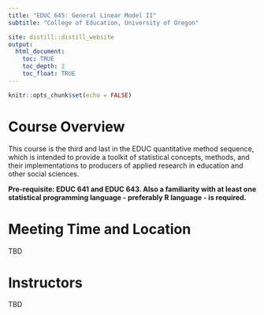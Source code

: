 ```yaml
---
title: "EDUC 645: General Linear Model II"
subtitle: "College of Education, University of Oregon"

site: distill::distill_website
output:
  html_document:
    toc: TRUE
    toc_depth: 2
    toc_float: TRUE
---
```


```r
knitr::opts_chunk$set(echo = FALSE)
```

# Course Overview

This course is the third and last in the EDUC quantitative method sequence, which is intended to provide a toolkit of statistical concepts, methods, and their implementations to producers of applied research in education and other social sciences.

**Pre-requisite: EDUC 641 and EDUC 643. Also a familiarity with at least one statistical programming language - preferably R language - is required.**

# Meeting Time and Location
TBD

# Instructors 
TBD

